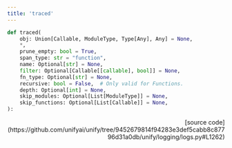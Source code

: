 ```yaml
---
title: 'traced'
---
```


```python
def traced(
    obj: Union[Callable, ModuleType, Type[Any], Any] = None,
    *,
    prune_empty: bool = True,
    span_type: str = "function",
    name: Optional[str] = None,
    filter: Optional[Callable[[callable], bool]] = None,
    fn_type: Optional[str] = None,
    recursive: bool = False,  # Only valid for Functions.
    depth: Optional[int] = None,
    skip_modules: Optional[List[ModuleType]] = None,
    skip_functions: Optional[List[Callable]] = None,
):
```

<p align="right">[source code](https://github.com/unifyai/unify/tree/9452679814f94283e3def5cabb8c87796d31a0db/unify/logging/logs.py#L1262)</p>

